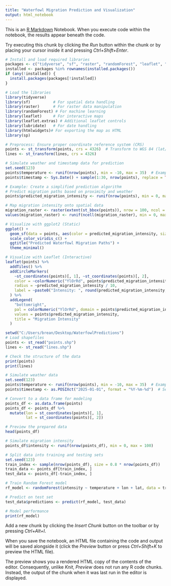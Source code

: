 ```yaml
---
title: "Waterfowl Migration Prediction and Visualization"
output: html_notebook
---
```


This is an [R Markdown](http://rmarkdown.rstudio.com) Notebook. When you execute code within the notebook, the results appear beneath the code. 

Try executing this chunk by clicking the *Run* button within the chunk or by placing your cursor inside it and pressing *Ctrl+Shift+Enter*. 




```r
# Install and load required libraries
packages <- c("tidyverse", "sf", "raster", "randomForest", "leaflet", "leaflet.extras", "lubridate", "htmlwidgets")
installed <- packages %in% rownames(installed.packages())
if (any(!installed)) {
  install.packages(packages[!installed])
}

# Load the libraries
library(tidyverse)
library(sf)          # For spatial data handling
library(raster)      # For raster data manipulation
library(randomForest) # For machine learning
library(leaflet)     # For interactive maps
library(leaflet.extras) # Additional leaflet controls
library(lubridate)   # For date handling
library(htmlwidgets)# For exporting the map as HTML
library(sp)
```

```r
# Preprocess: Ensure proper coordinate reference system (CRS)
points <- st_transform(points, crs = 4326)  # Transform to WGS 84 (lat/lon)
lines <- st_transform(lines, crs = 4326)

# Simulate weather and timestamp data for prediction 
set.seed(123)
points$temperature <- runif(nrow(points), min = -10, max = 35)  # Example temperature data
points$timestamp <- Sys.Date() + sample(1:30, nrow(points), replace = TRUE)  # Random future dates

# Example: Create a simplified prediction algorithm
# Predict migration paths based on proximity and weather
points$predicted_migration_intensity <- runif(nrow(points), min = 0, max = 100)  # Random intensity

# Map migration intensity onto spatial data
migration_raster <- raster(extent(st_bbox(points)), nrow = 100, ncol = 100)
values(migration_raster) <- runif(ncell(migration_raster), min = 0, max = 100)

# Visualize with ggplot2 (Static)
ggplot() +
  geom_sf(data = points, aes(color = predicted_migration_intensity, size = predicted_migration_intensity)) +
  scale_color_viridis_c() +
  ggtitle("Predicted Waterfowl Migration Paths") +
  theme_minimal()

# Visualize with Leaflet (Interactive)
leaflet(points) %>%
  addTiles() %>%
  addCircleMarkers(
    ~st_coordinates(points)[, 1], ~st_coordinates(points)[, 2],
    color = ~colorNumeric("YlOrRd", points$predicted_migration_intensity)(predicted_migration_intensity),
    radius = ~predicted_migration_intensity / 10,
    label = ~paste0("Intensity: ", round(predicted_migration_intensity, 2), "<br>Date: ", timestamp)
  ) %>%
  addLegend(
    "bottomright",
    pal = colorNumeric("YlOrRd", domain = points$predicted_migration_intensity),
    values = points$predicted_migration_intensity,
    title = "Migration Intensity"
  )
```

```r
setwd("C:/Users/brean/Desktop/WaterfowlPredictions")
# Load shapefiles
points <- st_read("points.shp")  
lines <- st_read("lines.shp")

# Check the structure of the data
print(points)
print(lines)
```

```r
# Simulate weather data
set.seed(123)
points$temperature <- runif(nrow(points), min = -10, max = 35)  # Example temperature range
points$timestamp <- as.POSIXct("2025-01-01", format = "%Y-%m-%d")  # Set a static timestamp

# Convert to a data frame for modeling
points_df <- as.data.frame(points)
points_df <- points_df %>%
  mutate(lon = st_coordinates(points)[, 1],
         lat = st_coordinates(points)[, 2])

# Preview the prepared data
head(points_df)

```
```r
# Simulate migration intensity
points_df$intensity <- runif(nrow(points_df), min = 0, max = 100)

# Split data into training and testing sets
set.seed(123)
train_index <- sample(nrow(points_df), size = 0.8 * nrow(points_df))
train_data <- points_df[train_index, ]
test_data <- points_df[-train_index, ]

```

```r
# Train Random Forest model
rf_model <- randomForest(intensity ~ temperature + lon + lat, data = train_data, ntree = 20)

# Predict on test set
test_data$predictions <- predict(rf_model, test_data)

# Model performance
print(rf_model)

```

Add a new chunk by clicking the *Insert Chunk* button on the toolbar or by pressing *Ctrl+Alt+I*.

When you save the notebook, an HTML file containing the code and output will be saved alongside it (click the *Preview* button or press *Ctrl+Shift+K* to preview the HTML file).

The preview shows you a rendered HTML copy of the contents of the editor. Consequently, unlike *Knit*, *Preview* does not run any R code chunks. Instead, the output of the chunk when it was last run in the editor is displayed.
